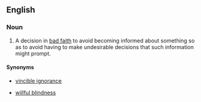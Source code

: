 ==English==

===Noun===
{{en-noun|sg=[[willful]] [[ignorance]]|-}}

# {{idiomatic|legal}} A decision in [[bad faith]] to avoid becoming informed about something so as to avoid having to make undesirable decisions that such information might prompt.

====Synonyms====
* {{sense|bad-faith decision to remain ignorant}} [[vincible ignorance]]
* {{sense|bad-faith decision to remain ignorant}} [[willful blindness]]
